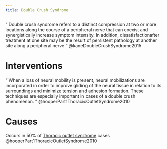 ```yaml
---
title: Double Crush Syndrome
---
```


<q> Double crush syndrome refers to a distinct compression at two or more
locations along the course of a peripheral nerve that can coexist and synergistically increase symptom intensity.
In addition, dissatisfactionafter treatment at one site may be the result of persistent pathology at
another site along a peripheral nerve </q>
@kaneDoubleCrushSyndrome2015 



# Interventions

<q> When a loss of neural mobility is present, neural mobilizations are incorporated in order to improve gliding of the neural tissue in relation to its surroundings and minimize tension and adhesion formation.
These techniques are especially important in cases of a double crush phenomenon. </q> @hooperPart1ThoracicOutletSyndrome2010


# Causes

Occurs in 50% of [Thoracic outlet syndrome]({{< var ref-thoracic-outlet.syndrome >}}) cases @hooperPart1ThoracicOutletSyndrome2010

